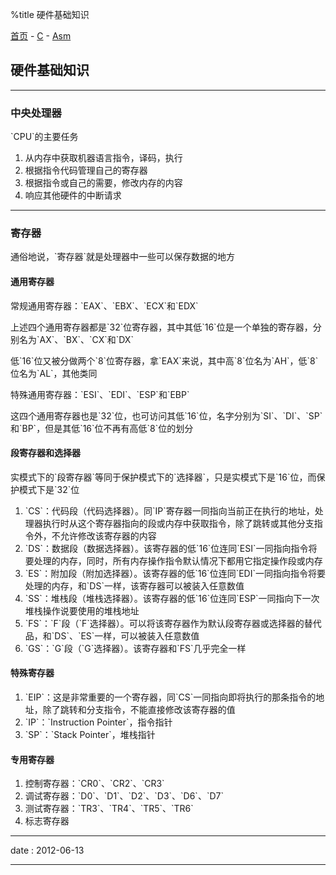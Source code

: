 %title 硬件基础知识

[[../../../index|首页]] - [[../index|C]] - [[index|Asm]]
==硬件基础知识==
----
===中央处理器===

`CPU`的主要任务

# 从内存中获取机器语言指令，译码，执行
# 根据指令代码管理自己的寄存器
# 根据指令或自己的需要，修改内存的内容
# 响应其他硬件的中断请求
----
===寄存器===

通俗地说，`寄存器`就是处理器中一些可以保存数据的地方

====通用寄存器====

常规通用寄存器：`EAX`、`EBX`、`ECX`和`EDX`

上述四个通用寄存器都是`32`位寄存器，其中其低`16`位是一个单独的寄存器，分别名为`AX`、`BX`、`CX`和`DX`

低`16`位又被分做两个`8`位寄存器，拿`EAX`来说，其中高`8`位名为`AH`，低`8`位名为`AL`，其他类同

特殊通用寄存器：`ESI`、`EDI`、`ESP`和`EBP`

这四个通用寄存器也是`32`位，也可访问其低`16`位，名字分别为`SI`、`DI`、`SP`和`BP`，但是其低`16`位不再有高低`8`位的划分

====段寄存器和选择器====

实模式下的`段寄存器`等同于保护模式下的`选择器`，只是实模式下是`16`位，而保护模式下是`32`位

# `CS`：代码段（代码选择器）。同`IP`寄存器一同指向当前正在执行的地址，处理器执行时从这个寄存器指向的段或内存中获取指令，除了跳转或其他分支指令外，不允许修改该寄存器的内容
# `DS`：数据段（数据选择器）。该寄存器的低`16`位连同`ESI`一同指向指令将要处理的内存，同时，所有内存操作指令默认情况下都用它指定操作段或内存
# `ES`：附加段（附加选择器）。该寄存器的低`16`位连同`EDI`一同指向指令将要处理的内存，和`DS`一样，该寄存器可以被装入任意数值
# `SS`：堆栈段（堆栈选择器）。该寄存器的低`16`位连同`ESP`一同指向下一次堆栈操作说要使用的堆栈地址
# `FS`：`F`段（`F`选择器）。可以将该寄存器作为默认段寄存器或选择器的替代品，和`DS`、`ES`一样，可以被装入任意数值
# `GS`：`G`段（`G`选择器）。该寄存器和`FS`几乎完全一样

====特殊寄存器====

# `EIP`：这是非常重要的一个寄存器，同`CS`一同指向即将执行的那条指令的地址，除了跳转和分支指令，不能直接修改该寄存器的值
# `IP`：`Instruction Pointer`，指令指针
# `SP`：`Stack Pointer`，堆栈指针

====专用寄存器====

# 控制寄存器：`CR0`、`CR2`、`CR3`
# 调试寄存器：`D0`、`D1`、`D2`、`D3`、`D6`、`D7`
# 测试寄存器：`TR3`、`TR4`、`TR5`、`TR6`
# 标志寄存器
----
<red>date</red> : 2012-06-13
----
